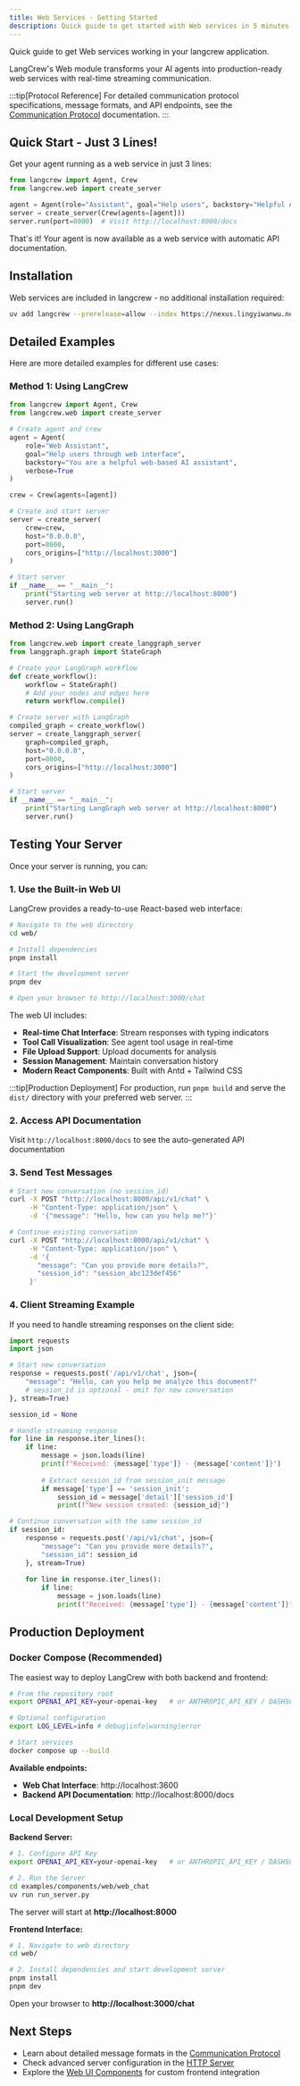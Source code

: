 ```yaml
---
title: Web Services - Getting Started
description: Quick guide to get started with Web services in 5 minutes
---
```


Quick guide to get Web services working in your langcrew application.

LangCrew's Web module transforms your AI agents into production-ready web services with real-time streaming communication.

:::tip[Protocol Reference]
For detailed communication protocol specifications, message formats, and API endpoints, see the [Communication Protocol](/guides/web/protocol) documentation.
:::

## Quick Start - Just 3 Lines!

Get your agent running as a web service in just 3 lines:

```python
from langcrew import Agent, Crew
from langcrew.web import create_server

agent = Agent(role="Assistant", goal="Help users", backstory="Helpful AI")
server = create_server(Crew(agents=[agent]))
server.run(port=8000)  # Visit http://localhost:8000/docs
```

That's it! Your agent is now available as a web service with automatic API documentation.

## Installation

Web services are included in langcrew - no additional installation required:

```bash
uv add langcrew --prerelease=allow --index https://nexus.lingyiwanwu.net/repository/pypi-hosted/simple
```

## Detailed Examples

Here are more detailed examples for different use cases:

### Method 1: Using LangCrew

```python
from langcrew import Agent, Crew
from langcrew.web import create_server

# Create agent and crew
agent = Agent(
    role="Web Assistant",
    goal="Help users through web interface",
    backstory="You are a helpful web-based AI assistant",
    verbose=True
)

crew = Crew(agents=[agent])

# Create and start server
server = create_server(
    crew=crew,
    host="0.0.0.0",
    port=8000,
    cors_origins=["http://localhost:3000"]
)

# Start server
if __name__ == "__main__":
    print("Starting web server at http://localhost:8000")
    server.run()
```

### Method 2: Using LangGraph

```python
from langcrew.web import create_langgraph_server
from langgraph.graph import StateGraph

# Create your LangGraph workflow
def create_workflow():
    workflow = StateGraph()
    # Add your nodes and edges here
    return workflow.compile()

# Create server with LangGraph
compiled_graph = create_workflow()
server = create_langgraph_server(
    graph=compiled_graph,
    host="0.0.0.0",
    port=8000,
    cors_origins=["http://localhost:3000"]
)

# Start server
if __name__ == "__main__":
    print("Starting LangGraph web server at http://localhost:8000")
    server.run()
```

## Testing Your Server

Once your server is running, you can:

### 1. Use the Built-in Web UI

LangCrew provides a ready-to-use React-based web interface:

```bash
# Navigate to the web directory
cd web/

# Install dependencies
pnpm install

# Start the development server
pnpm dev

# Open your browser to http://localhost:3000/chat
```

The web UI includes:
- **Real-time Chat Interface**: Stream responses with typing indicators
- **Tool Call Visualization**: See agent tool usage in real-time
- **File Upload Support**: Upload documents for analysis
- **Session Management**: Maintain conversation history
- **Modern React Components**: Built with Antd + Tailwind CSS

:::tip[Production Deployment]
For production, run `pnpm build` and serve the `dist/` directory with your preferred web server.
:::

### 2. Access API Documentation
Visit `http://localhost:8000/docs` to see the auto-generated API documentation

### 3. Send Test Messages
```bash
# Start new conversation (no session_id)
curl -X POST "http://localhost:8000/api/v1/chat" \
     -H "Content-Type: application/json" \
     -d '{"message": "Hello, how can you help me?"}'

# Continue existing conversation
curl -X POST "http://localhost:8000/api/v1/chat" \
     -H "Content-Type: application/json" \
     -d '{
       "message": "Can you provide more details?",
       "session_id": "session_abc123def456"
     }'
```

### 4. Client Streaming Example

If you need to handle streaming responses on the client side:

```python
import requests
import json

# Start new conversation
response = requests.post('/api/v1/chat', json={
    "message": "Hello, can you help me analyze this document?"
    # session_id is optional - omit for new conversation
}, stream=True)

session_id = None

# Handle streaming response
for line in response.iter_lines():
    if line:
        message = json.loads(line)
        print(f"Received: {message['type']} - {message['content']}")
        
        # Extract session_id from session_init message
        if message['type'] == 'session_init':
            session_id = message['detail']['session_id']
            print(f"New session created: {session_id}")

# Continue conversation with the same session_id
if session_id:
    response = requests.post('/api/v1/chat', json={
        "message": "Can you provide more details?",
        "session_id": session_id
    }, stream=True)
    
    for line in response.iter_lines():
        if line:
            message = json.loads(line)
            print(f"Received: {message['type']} - {message['content']}")
```

## Production Deployment

### Docker Compose (Recommended)

The easiest way to deploy LangCrew with both backend and frontend:

```bash
# From the repository root
export OPENAI_API_KEY=your-openai-key   # or ANTHROPIC_API_KEY / DASHSCOPE_API_KEY

# Optional configuration
export LOG_LEVEL=info # debug|info|warning|error

# Start services
docker compose up --build
```

**Available endpoints:**
- **Web Chat Interface**: http://localhost:3600
- **Backend API Documentation**: http://localhost:8000/docs

### Local Development Setup

**Backend Server:**
```bash
# 1. Configure API Key
export OPENAI_API_KEY=your-openai-key   # or ANTHROPIC_API_KEY / DASHSCOPE_API_KEY

# 2. Run the Server
cd examples/components/web/web_chat
uv run run_server.py
```

The server will start at **http://localhost:8000**

**Frontend Interface:**
```bash
# 1. Navigate to web directory
cd web/

# 2. Install dependencies and start development server
pnpm install
pnpm dev
```

Open your browser to **http://localhost:3000/chat**

## Next Steps

- Learn about detailed message formats in the [Communication Protocol](/guides/web/protocol)
- Check advanced server configuration in the [HTTP Server](/guides/web/http-server)
- Explore the [Web UI Components](/guides/web/ui-components) for custom frontend integration